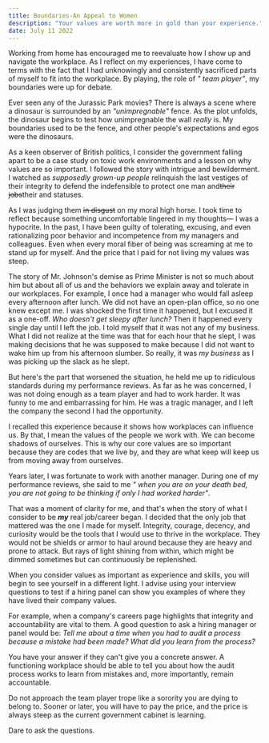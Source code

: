 ```yaml
---
title: Boundaries-An Appeal to Women
description: "Your values are worth more in gold than your experience."
date: July 11 2022
---
```


Working from home has encouraged me to reevaluate how I show up and navigate the workplace. As I reflect on my experiences, I have come to terms with the fact that I had unknowingly and consistently sacrificed parts of myself to fit into the workplace. By playing, the role of *" team player"*, my boundaries were up for debate.

Ever seen any of the Jurassic Park movies? There is always a scene where a dinosaur is surrounded by an *"unimpregnable"*  fence. As the plot unfolds, the dinosaur begins to test how unimpregnable the wall *really* is. My boundaries used to be the fence, and other people's expectations and egos were the dinosaurs. 

As a keen observer of British politics, I consider the government falling apart to be a case study on toxic work environments and a lesson on why values are so important. I followed the story with intrigue and bewilderment. I watched as *supposedly grown-up people* relinquish the last vestiges of their integrity to defend the indefensible to protect one man and~~their jobs~~their and statuses. 

As I was judging them ~~in disgust~~ on my moral high horse. I took time to reflect because something uncomfortable lingered in my thoughts— I was a hypocrite. In the past,  I have been guilty of tolerating, excusing, and even rationalizing poor behavior and incompetence from my managers and colleagues. Even when every moral fiber of being was screaming at me to stand up for myself. And the price that I paid for not living my values was steep. 
 
The story of Mr. Johnson's demise as Prime Minister is not so much about him but about all of us and the behaviors we explain away and tolerate in our workplaces. For example,  I once had a manager who would fall asleep every afternoon after lunch. We did not have an open-plan office, so no one knew except me. I was shocked the first time it happened, but I excused it as a one-off. *Who doesn't get sleepy after lunch?* Then it happened every single day until I left the job. I told myself that it was not any of my business. What I did not realize at the time was that for each hour that he slept, I was making decisions that he was supposed to make because I did not want to wake him up from his afternoon slumber. So really, it was *my business* as I was picking up the slack as he slept.

But here's the part that worsened the situation, he held me up to ridiculous standards during my performance reviews. As far as he was concerned, I was not doing enough as a team player and had to work harder. It was funny to me and embarrassing for him. He was a tragic manager, and I left the company the second I had the opportunity. 

I recalled this experience because it shows how workplaces can influence us. By that, I mean the values of the people we work with. We can become shadows of ourselves. This is why our core values are so important because they are codes that we live by, and they are what keep will keep us from moving away from ourselves. 

Years later, I was fortunate to work with another manager. During one of my performance reviews, she said to me *" when you are on your death bed, you are not going to be thinking if only I had worked harder"*. 

That was a moment of clarity for me, and that's when the story of what I consider to be ***my*** real job/career began. I decided that the only job that mattered was the one I made for myself. Integrity, courage, decency, and curiosity would be the tools that I would use to thrive in the workplace. They would not be shields or armor to haul around because they are heavy and prone to attack. But rays of light shining from within, which might be dimmed sometimes but can continuously be replenished. 

When you consider values as important as experience and skills, you will begin to see yourself in a different light. I advise using your interview questions to test if a hiring panel can show you examples of where they have lived their company values. 

For example, when a company's careers page highlights that integrity and accountability are vital to them. A good question to ask a hiring manager or panel would be: *Tell me about a time when you had to audit a process because a mistake had been made? What did you learn from the process?*

You have your answer if they can't give you a concrete answer. A functioning workplace should be able to tell you about how the audit process works to learn from mistakes and, more importantly, remain accountable.

Do not approach the team player trope like a sorority you are dying to belong to. Sooner or later, you will have to pay the price, and the price is always steep as the current government cabinet is learning. 

Dare to ask the questions.


